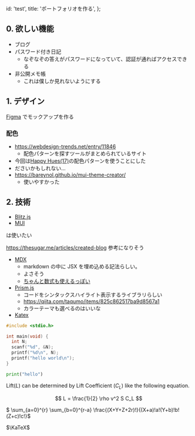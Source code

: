 
  id: 'test',
  title: 'ポートフォリオを作る',
};

## 0. 欲しい機能

- ブログ
- パスワード付き日記
  - なぞなぞの答えがパスワードになっていて、認証が通ればアクセスできる
- 非公開メモ帳
  - これは僕しか見れないようにする

## 1. デザイン

[Figma](https://www.figma.com/files/recent?fuid=986208545286285298) でモックアップを作る

### 配色

- https://webdesign-trends.net/entry/11846
  - 配色パターンを探すツールがまとめられているサイト
- 今回は[Happy Hues(17)](https://www.happyhues.co/palettes/17)の配色パターンを使うことにした
- ださいかもしれない...
- https://bareynol.github.io/mui-theme-creator/
  - 使いやすかった

## 2. 技術

- [Blitz.js](https://blitzjs.com/)
- [MUI](https://mui.com/)

は使いたい

https://thesugar.me/articles/created-blog 参考になりそう

- [MDX](https://mdxjs.com/)
  - markdown の中に JSX を埋め込める記法らしい。
  - よさそう
  - [ちゃんと数式も使えるっぽい](https://zenn.dev/hellorusk/articles/copy-from-blog-20191209#next.js-%2B-mdx-%2B-latex)
- [Prism.js](https://prismjs.com/)
  - コードをシンタックスハイライト表示するライブラリらしい
  - https://qiita.com/taqumo/items/825c862517ba9d8567a1
  - カラーテーマも選べるのはいいな
- [Katex](https://katex.org/docs/supported.html)

```c
#include <stdio.h>

int main(void) {
  int N;
  scanf("%d", &N);
  printf("%d\n", N);
  printf("hello world\n");
}
```

```python
print("hello")
```

Lift($L$) can be determined by Lift Coefficient ($C_L$) like the following
equation.

$$
L = \frac{1}{2} \rho v^2 S C_L
$$

$ \sum_{a=0}^{r} \sum_{b=0}^{r-a} \frac{(X+Y+Z+2r)!}{(X+a)!a!(Y+b)!b!(Z+c)!c!}$

$\KaTeX$

